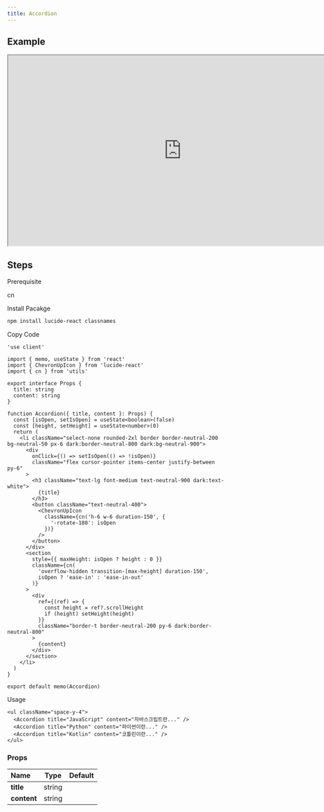 ```yaml
---
title: Accordion
---
```


## Example

<iframe
  src="https://workshop.kidow.me/?path=/docs/components-accordion-v1--docs"
  width="800"
  height="440"
></iframe>

## Steps

<Steps>

<Step>Prerequisite</Step>

cn

<Step>Install Pacakge</Step>

```bash
npm install lucide-react classnames
```

<Step>Copy Code</Step>

```tsx title="components/Accordion/index.tsx"
'use client'

import { memo, useState } from 'react'
import { ChevronUpIcon } from 'lucide-react'
import { cn } from 'utils'

export interface Props {
  title: string
  content: string
}

function Accordion({ title, content }: Props) {
  const [isOpen, setIsOpen] = useState<boolean>(false)
  const [height, setHeight] = useState<number>(0)
  return (
    <li className="select-none rounded-2xl border border-neutral-200 bg-neutral-50 px-6 dark:border-neutral-800 dark:bg-neutral-900">
      <div
        onClick={() => setIsOpen(() => !isOpen)}
        className="flex cursor-pointer items-center justify-between py-6"
      >
        <h3 className="text-lg font-medium text-neutral-900 dark:text-white">
          {title}
        </h3>
        <button className="text-neutral-400">
          <ChevronUpIcon
            className={cn('h-6 w-6 duration-150', {
              '-rotate-180': isOpen
            })}
          />
        </button>
      </div>
      <section
        style={{ maxHeight: isOpen ? height : 0 }}
        className={cn(
          'overflow-hidden transition-[max-height] duration-150',
          isOpen ? 'ease-in' : 'ease-in-out'
        )}
      >
        <div
          ref={(ref) => {
            const height = ref?.scrollHeight
            if (height) setHeight(height)
          }}
          className="border-t border-neutral-200 py-6 dark:border-neutral-800"
        >
          {content}
        </div>
      </section>
    </li>
  )
}

export default memo(Accordion)
```

<Step>Usage</Step>

```tsx
<ul className="space-y-4">
  <Accordion title="JavaScript" content="자바스크립트란..." />
  <Accordion title="Python" content="파이썬이란..." />
  <Accordion title="Kotlin" content="코틀린이란..." />
</ul>
```

</Steps>

### Props

| Name                    |  Type  | Default |
| :---------------------- | :----: | :-----: |
| **title**<Required />   | string |         |
| **content**<Required /> | string |         |
